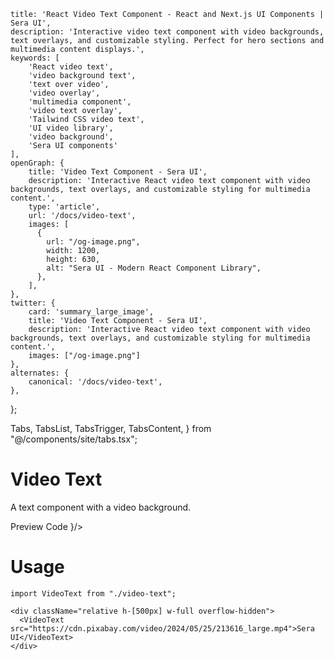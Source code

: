     title: 'React Video Text Component - React and Next.js UI Components | Sera UI',
    description: 'Interactive video text component with video backgrounds, text overlays, and customizable styling. Perfect for hero sections and multimedia content displays.',
    keywords: [
        'React video text',
        'video background text',
        'text over video',
        'video overlay',
        'multimedia component',
        'video text overlay',
        'Tailwind CSS video text',
        'UI video library',
        'video background',
        'Sera UI components'
    ],
    openGraph: {
        title: 'Video Text Component - Sera UI',
        description: 'Interactive React video text component with video backgrounds, text overlays, and customizable styling for multimedia content.',
        type: 'article',
        url: '/docs/video-text',
        images: [
          {
            url: "/og-image.png",
            width: 1200,
            height: 630,
            alt: "Sera UI - Modern React Component Library",
          },
        ],
    },
    twitter: {
        card: 'summary_large_image',
        title: 'Video Text Component - Sera UI',
        description: 'Interactive React video text component with video backgrounds, text overlays, and customizable styling for multimedia content.',
        images: ["/og-image.png"]
    },
    alternates: {
        canonical: '/docs/video-text',
    },
};

  Tabs,
  TabsList,
  TabsTrigger,
  TabsContent,
} from "@/components/site/tabs.tsx";


# Video Text <AI dir="left"/>
A text component with a video background.

<Tabs defaultValue="preview" className="">
  <TabsList>
    <TabsTrigger value="preview">Preview</TabsTrigger>
    <TabsTrigger value="code">Code</TabsTrigger>
  </TabsList>
  <TabsContent value="preview">
    <ComponentRenderer component={<Videotext />}/>
  </TabsContent>
  <TabsContent value="code">
    <CodeBlock filePath="src/app/docs/video-text/video-text.tsx" />
  </TabsContent>
</Tabs>


# Usage
```tsx
import VideoText from "./video-text";
```

```tsx
<div className="relative h-[500px] w-full overflow-hidden">
  <VideoText src="https://cdn.pixabay.com/video/2024/05/25/213616_large.mp4">Sera UI</VideoText>
</div>
```

